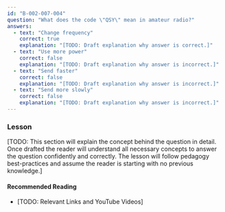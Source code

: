 ```yaml
---
id: "B-002-007-004"
question: "What does the code \"QSY\" mean in amateur radio?"
answers:
  - text: "Change frequency"
    correct: true
    explanation: "[TODO: Draft explanation why answer is correct.]"
  - text: "Use more power"
    correct: false
    explanation: "[TODO: Draft explanation why answer is incorrect.]"
  - text: "Send faster"
    correct: false
    explanation: "[TODO: Draft explanation why answer is incorrect.]"
  - text: "Send more slowly"
    correct: false
    explanation: "[TODO: Draft explanation why answer is incorrect.]"
---
```


### Lesson

[TODO: This section will explain the concept behind the question in detail. Once drafted the reader will understand all necessary concepts to answer the question confidently and correctly. The lesson will follow pedagogy best-practices and assume the reader is starting with no previous knowledge.]

#### Recommended Reading

- [TODO: Relevant Links and YouTube Videos]
